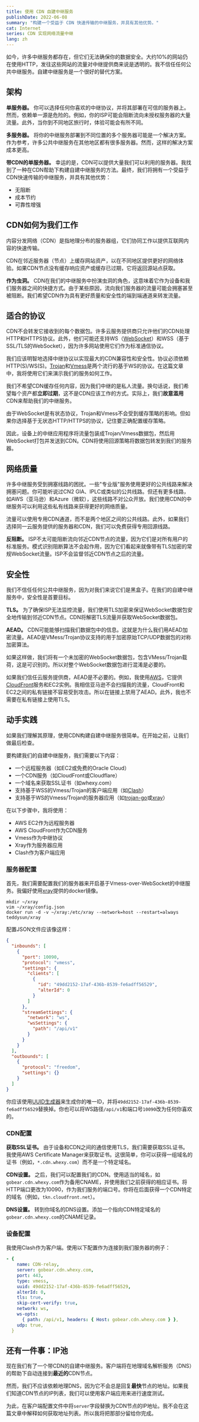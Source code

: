 ```yaml
---
title: 使用 CDN 自建中继服务
publishDate: 2022-06-08
summary: "构建一个受益于 CDN 快速传输的中继服务，并具有其他优势。"
cat: Internet
series: CDN 实现网络流量中继
lang: zh
---
```


如今，许多中继服务都存在，但它们无法确保你的数据安全。大约10%的网站仍在使用HTTP，发往这些网站的流量对中继提供商来说是透明的。我不信任任何公共中继服务。自建中继服务是一个很好的替代方案。

## 架构

**单服务器。** 你可以选择任何你喜欢的中继协议，并将其部署在可信的服务器上。然而，依赖单一源是危险的。例如，你的ISP可能会阻断流向未授权服务器的大量流量。此外，当你到不同地区旅行时，体验可能会有所不同。

**多服务器。** 将你的中继服务部署到不同位置的多个服务器可能是一个解决方案。作为参考，许多公共中继服务在其他地区都有很多服务器。然而，这样的解决方案成本更高。

**带CDN的单服务器。** 幸运的是，CDN可以提供大量我们可以利用的服务器。我找到了一种在CDN帮助下构建自建中继服务的方法。最终，我们将拥有一个受益于CDN快速传输的中继服务，并具有其他优势：

- 无阻断
- 成本节约
- 可靠性增强

## CDN如何为我们工作

<Callout title="内容分发网络（CDN）" icon="🌐">
内容分发网络（CDN）是指地理分布的服务器组，它们协同工作以提供互联网内容的快速传输。

CDN在邻近服务器（节点）上缓存网站资产，以在不同地区提供更好的网络体验。如果CDN节点没有缓存响应资产或缓存已过期，它将返回源站点获取。

</Callout>

**作为虫洞。** CDN在我们的中继服务中扮演虫洞的角色，这意味着它作为设备和我们服务器之间的快捷方式。由于某些原因，流向我们服务器的流量可能会拥塞甚至被阻断。我们希望CDN作为具有更好质量和安全性的端到端通道来转发流量。

## 适合的协议

CDN不会转发它接收到的每个数据包。许多云服务提供商只允许他们的CDN处理HTTP和HTTPS协议。此外，他们可能还支持WS（[WebSocket](https://en.wikipedia.org/wiki/WebSocket)）和WSS（基于SSL/TLS的WebSocket），因为许多网站使用它们作为标准通信协议。

我们应该明智地选择中继协议以实现最大的CDN兼容性和安全性。协议必须依赖HTTP(S)/WS(S)。[Trojan](https://trojan-gfw.github.io/trojan/)和[Vmess](https://www.v2ray.com/developer/protocols/vmess.html)是两个流行的基于WS的协议。在这篇文章中，我将使用它们来演示我们的服务如何工作。

<Callout title="无缓存策略" icon="⚠️">

我们不希望CDN缓存任何内容，因为我们中继的是私人流量。换句话说，我们希望每个资产都**立即过期**，这不是CDN应该工作的方式。实际上，我们**故意滥用**CDN来帮助我们的中继服务。

由于WebSocket是有状态协议，Trojan和Vmess不会受到缓存策略的影响。但如果你选择基于无状态HTTP/HTTPS的协议，记住要正确配置缓存策略。

</Callout>

因此，设备上的中继应用程序将流量包装成Trojan/Vmess数据包，然后用WebSocket打包并发送到CDN。CDN将使用回源策略将数据包转发到我们的服务器。

<Diagram
  src="images/relay_cdn/payload.svg"
  alt="发送到CDN的数据包"
  width="400px"
/>

## 网络质量

许多中继服务受到拥塞线路的困扰。一些"专业版"服务使用更好的公共线路来解决拥塞问题。你可能听说过CN2 GIA、IPLC或类似的公共线路。但还有更多线路，如AWS（亚马逊）和Azure（微软），这些线路不对公众开放。我们使用CDN的中继服务可以利用这些私有线路来获得更好的网络质量。

流量可以使用专用CDN通道，而不是两个地区之间的公共线路。此外，如果我们选择同一云服务提供的服务器和CDN，我们可以免费获得专用回源线路。

<Diagram src="images/relay_cdn/CDN.svg" />

**反阻断。** ISP不太可能阻断流向邻近CDN节点的流量，因为它们是对所有用户的标准服务。模式识别阻断算法不会起作用，因为它们看起来就像带有TLS加密的常规WebSocket流量。ISP不会监督邻近CDN节点之后的流量。

## 安全性

我们不信任任何公共中继服务，因为对我们来说它们是黑盒子。在我们的自建中继服务中，安全性是首要目标。

<Diagram src="images/relay_cdn/security.svg" />

**TLS。** 为了确保ISP无法监控流量，我们使用TLS加密来保证WebSocket数据包安全地传输到邻近CDN节点。CDN将解密TLS流量并获取WebSocket数据包。

**AEAD。** CDN可能能够扫描我们数据包中的信息。这就是为什么我们用AEAD加密流量。AEAD是VMess/Trojan协议支持的用于加密原始TCP/UDP数据包的对称加密算法。

<Dialog>为什么从设备发送数据包到CDN时不使用AEAD代替TLS？</Dialog>

<DialogBack>
  如果这样做，我们将有一个未加密的WebSocket数据包，包含VMess/Trojan载荷，这是可识别的。所以对整个WebSocket数据包进行混淆是必要的。
</DialogBack>

如果我们信任云服务提供商，AEAD是不必要的。例如，我使用[AWS](https://aws.amazon.com/)，它提供[CloudFront](https://aws.amazon.com/cloudfront/)服务和EC2实例。我相信亚马逊不会扫描我的流量，CloudFront和EC2之间的私有链接不容易受到攻击。所以在链接上禁用了AEAD。此外，我也不需要在私有链接上使用TLS。

## 动手实践

如果我们理解其原理，使用CDN构建自建中继服务很简单。在开始之前，让我们做最后检查。

<Callout title="准备清单" icon="📝">

要构建我们的自建中继服务，我们需要以下内容：

- 一个远程服务器（如EC2或免费的Oracle Cloud）
- 一个CDN服务（如CloudFront或Cloudflare）
- 一个域名来获取SSL证书（如whexy.com）
- 支持基于WSS的Vmess/Trojan的客户端应用（如[Clash](https://github.com/Dreamacro/clash)）
- 支持基于WS的Vmess/Trojan的服务器应用（如[trojan-go](https://hub.docker.com/r/p4gefau1t/trojan-go)或[xray](https://hub.docker.com/r/teddysun/xray)）

</Callout>

在以下步骤中，我将使用：

- AWS EC2作为远程服务器
- AWS CloudFront作为CDN服务
- Vmess作为中继协议
- Xray作为服务器应用
- Clash作为客户端应用

### 服务器配置

首先，我们需要配置我们的服务器来开启基于Vmess-over-WebSocket的中继服务。我偏好使用[xray](https://hub.docker.com/r/teddysun/xray)提供的docker镜像。

```shell
mkdir ~/xray
vim ~/xray/config.json
docker run -d -v ~/xray:/etc/xray --network=host --restart=always teddysun/xray
```

配置JSON文件应该像这样：

```json:config.json
{
  "inbounds": [
    {
      "port": 10090,
      "protocol": "vmess",
      "settings": {
        "clients": [
          {
            "id": "49dd2152-17af-436b-8539-fe6adff56529",
            "alterId": 0
          }
        ]
      },
      "streamSettings": {
        "network": "ws",
        "wsSettings": {
          "path": "/api/v1"
        }
      }
    }
  ],
  "outbounds": [
    {
      "protocol": "freedom",
      "settings": {}
    }
  ]
}
```

你应该使用[UUID生成器](https://www.uuidgenerator.net/version4)来生成你的唯一ID，并将`49dd2152-17af-436b-8539-fe6adff56529`替换掉。你也可以将WS路径`/api/v1`和端口号`10090`改为任何你喜欢的。

### CDN配置

**获取SSL证书。** 由于设备和CDN之间的通信使用TLS，我们需要获取SSL证书。我使用AWS Certificate Manager来获取证书。这很简单，你可以获得一组域名的证书（例如，`*.cdn.whexy.com`）而不是一个特定域名。

**CDN设置。** 之后，我们可以配置我们的CDN。使用适当的域名，如`gobear.cdn.whexy.com`作为备用CNAME，并使用我们之前获得的相应证书。将HTTP端口更改为10090，作为我们服务的端口号。你将在后面获得一个CDN特定的域名（例如，`tkn.cloudfront.net`）。

**DNS设置。** 转到你域名的DNS设置。添加一个指向CDN特定域名的`gobear.cdn.whexy.com`的CNAME记录。

### 设备配置

我使用Clash作为客户端。使用以下配置作为连接到我们服务器的例子：

```yaml
- {
    name: CDN-relay,
    server: gobear.cdn.whexy.com,
    port: 443,
    type: vmess,
    uuid: 49dd2152-17af-436b-8539-fe6adff56529,
    alterId: 0,
    tls: true,
    skip-cert-verify: true,
    network: ws,
    ws-opts:
      { path: /api/v1, headers: { Host: gobear.cdn.whexy.com } },
    udp: true,
  }
```

<Dialog>当然，这只是一个例子。不要试图将其作为真实配置使用。</Dialog>

## 还有一件事：IP池

现在我们有了一个带CDN的自建中继服务。客户端将在地理域名解析服务（DNS）的帮助下自动连接到**最近的**CDN节点。

然而，我们不应该依赖地理DNS，因为它不会总是回复**最快**节点的地址。如果我们知道CDN节点的IP列表，我们可以使用客户端应用来进行速度测试。

为此，在客户端配置文件中将`server`字段替换为CDN节点的IP地址。我不会在这篇文章中解释如何获取地址列表。所以我将把那部分留给你完成。
